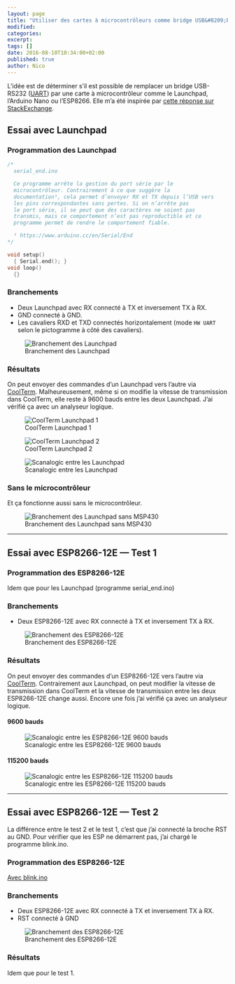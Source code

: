 ```yaml
---
layout: page
title: "Utiliser des cartes à microcontrôleurs comme bridge USB&#8209;RS232"
modified:
categories:
excerpt:
tags: []
date: 2016-08-10T10:34:00+02:00
published: true
author: Nico
---
```


L’idée est de déterminer s’il est possible de remplacer un bridge USB-RS232 ([UART][2]) par une carte à microcontrôleur comme le Launchpad, l’Arduino Nano ou l’ESP8266. Elle m’a été inspirée par [cette réponse sur StackExchange][0].

## Essai avec Launchpad

### Programmation des Launchpad

```c++
/*
  serial_end.ino

  Ce programme arrête la gestion du port série par le
  microcontrôleur. Contrairement à ce que suggère la
  documentation¹, cela permet d’envoyer RX et TX depuis l’USB vers
  les pins correspondantes sans pertes. Si on n’arrête pas
  le port série, il se peut que des caractères ne soient pas
  transmis, mais ce comportement n’est pas reproductible et ce
  programme permet de rendre le comportement fiable.

  ¹ https://www.arduino.cc/en/Serial/End
*/

void setup()
  { Serial.end(); }
void loop()
  {}
```

### Branchements

-   Deux Launchpad avec RX connecté à TX et inversement TX à RX.
-   GND connecté à GND.
-   Les cavaliers RXD et TXD connectés horizontalement (mode `HW UART` selon le pictogramme à côté des cavaliers).

![Branchement des Launchpad](../../files/2016-08-10-usb-rs232_bridge_microcontroleurs/branchement_launchpad_lowres.jpg)

### Résultats

On peut envoyer des commandes d’un Launchpad vers l’autre via [CoolTerm][1]. Malheureusement, même si on modifie la vitesse de transmission dans CoolTerm, elle reste à 9600 bauds entre les deux Launchpad. J’ai vérifié ça avec un analyseur logique.

![CoolTerm Launchpad 1](../../files/2016-08-10-usb-rs232_bridge_microcontroleurs/coolterm_launchpad_1.png)

![CoolTerm Launchpad 2](../../files/2016-08-10-usb-rs232_bridge_microcontroleurs/coolterm_launchpad_2.png)

![Scanalogic entre les Launchpad](../../files/2016-08-10-usb-rs232_bridge_microcontroleurs/acquisition_launchpad.png)

### Sans le microcontrôleur

Et ça fonctionne aussi sans le microcontrôleur.

![Branchement des Launchpad sans MSP430](../../files/2016-08-10-usb-rs232_bridge_microcontroleurs/branchement_launchpad_sans_msp430_lowres.jpg)

[0]: http://arduino.stackexchange.com/questions/18575/send-at-commands-to-esp8266-from-arduino-uno-via-a-softwareserial-port/18614#18614
[1]: http://freeware.the-meiers.org/
[2]: https://fr.wikipedia.org/wiki/UART

---

## Essai avec ESP8266-12E — Test 1

### Programmation des ESP8266-12E

Idem que pour les Launchpad (programme serial_end.ino)

### Branchements

-   Deux ESP8266-12E avec RX connecté à TX et inversement TX à RX.

![Branchement des ESP8266-12E](../../files/2016-08-10-usb-rs232_bridge_microcontroleurs/branchement_esp8266-12E_test1_lowres.jpg)

### Résultats

On peut envoyer des commandes d’un ESP8266-12E vers l’autre via [CoolTerm][1]. Contrairement aux Launchpad, on peut modifier la vitesse de transmission dans CoolTerm et la vitesse de transmission entre les deux ESP8266-12E change aussi. Encore une fois j’ai vérifié ça avec un analyseur logique.

#### 9600 bauds

![Scanalogic entre les ESP8266-12E 9600 bauds](../../files/2016-08-10-usb-rs232_bridge_microcontroleurs/acquisition_esp8266-12E_9600.png)

#### 115200 bauds

![Scanalogic entre les ESP8266-12E 115200 bauds](../../files/2016-08-10-usb-rs232_bridge_microcontroleurs/acquisition_esp8266-12E_115200.png)

---

## Essai avec ESP8266-12E — Test 2

La différence entre le test 2 et le test 1, c’est que j’ai connecté la broche RST au GND. Pour vérifier que les ESP ne démarrent pas, j’ai chargé le programme blink.ino.

### Programmation des ESP8266-12E

[Avec blink.ino](https://github.com/NicHub/ouilogique-ESP8266-Arduino/blob/master/blink/blink.ino)

### Branchements

-   Deux ESP8266-12E avec RX connecté à TX et inversement TX à RX.
-   RST connecté à GND

![Branchement des ESP8266-12E](../../files/2016-08-10-usb-rs232_bridge_microcontroleurs/branchement_esp8266-12E_test2_lowres.jpg)

### Résultats

Idem que pour le test 1.
